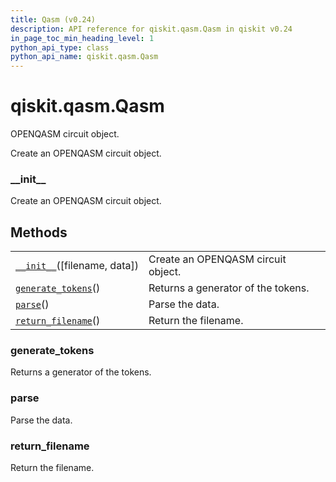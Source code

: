 ```yaml
---
title: Qasm (v0.24)
description: API reference for qiskit.qasm.Qasm in qiskit v0.24
in_page_toc_min_heading_level: 1
python_api_type: class
python_api_name: qiskit.qasm.Qasm
---
```


<span id="qiskit-qasm-qasm" />

# qiskit.qasm.Qasm

<Class id="qiskit.qasm.Qasm" isDedicatedPage={true} github="https://github.com/qiskit/qiskit/tree/stable/0.16/qiskit/qasm/qasm.py" signature="Qasm(filename=None, data=None)" modifiers="class">
  OPENQASM circuit object.

  Create an OPENQASM circuit object.

  ### \_\_init\_\_

  <Function id="qiskit.qasm.Qasm.__init__" signature="__init__(filename=None, data=None)">
    Create an OPENQASM circuit object.
  </Function>

  ## Methods

  |                                                                                             |                                    |
  | ------------------------------------------------------------------------------------------- | ---------------------------------- |
  | [`__init__`](#qiskit.qasm.Qasm.__init__ "qiskit.qasm.Qasm.__init__")(\[filename, data])     | Create an OPENQASM circuit object. |
  | [`generate_tokens`](#qiskit.qasm.Qasm.generate_tokens "qiskit.qasm.Qasm.generate_tokens")() | Returns a generator of the tokens. |
  | [`parse`](#qiskit.qasm.Qasm.parse "qiskit.qasm.Qasm.parse")()                               | Parse the data.                    |
  | [`return_filename`](#qiskit.qasm.Qasm.return_filename "qiskit.qasm.Qasm.return_filename")() | Return the filename.               |

  ### generate\_tokens

  <Function id="qiskit.qasm.Qasm.generate_tokens" signature="generate_tokens()">
    Returns a generator of the tokens.
  </Function>

  ### parse

  <Function id="qiskit.qasm.Qasm.parse" signature="parse()">
    Parse the data.
  </Function>

  ### return\_filename

  <Function id="qiskit.qasm.Qasm.return_filename" signature="return_filename()">
    Return the filename.
  </Function>
</Class>


